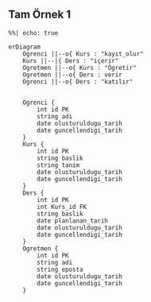 ## Tam Örnek 1

```mermaid
%%| echo: true

erDiagram
    Ogrenci ||--o{ Kurs : "kayıt_olur"
    Kurs ||--|{ Ders : "içerir"
    Ogretmen ||--o{ Kurs : "Ögretir"
    Ogretmen ||--o{ Ders : verir
    Ogrenci ||--o{ Ders : "katılır"


    Ogrenci {
        int id PK
        string adi
        date olusturuldugu_tarih
        date guncellendigi_tarih
    }
    Kurs {
        int id PK
        string baslik
        string tanim
        date olusturuldugu_tarih
        date guncellendigi_tarih
    }
    Ders {
        int id PK
        int Kurs_id FK
        string baslik
        date planlanan_tarih
        date olusturuldugu_tarih
        date guncellendigi_tarih
    }
    Ogretmen {
        int id PK
        string adi
        string eposta
        date olusturuldugu_tarih
        date guncellendigi_tarih
    }
```




